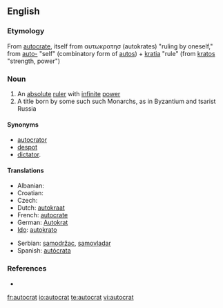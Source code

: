 ==English==

===Etymology===
From {{F.}} [[autocrate]], itself from {{Gk.}} αυτωκρατησ (autokrates) "ruling by oneself," from [[auto-]] "self" (combinatory form of [[autos]]) + [[kratia]] "rule" (from [[kratos]] "strength, power")

===Noun===
{{en-noun}}

# An [[absolute]] [[ruler]] with [[infinite]] [[power]]
# A title born by some such such Monarchs, as in Byzantium and tsarist Russia

====Synonyms====
* [[autocrator]]
* [[despot]]
* [[dictator]].

====Translations====
{{trans-top|ruler with absolute power}}
* Albanian: {{t+|sq|autokrat|m|xs=Albanian}}
* Croatian: {{t-|hr|autokrat|m}}
* Czech: {{t-|cs|samovládce|m}}
* Dutch: [[autokraat]] {{m}}
* French: [[autocrate]] {{m}}
* German: [[Autokrat]] {{m}} 
* [[Ido]]: [[autokrato]]
{{trans-mid}}
* Serbian: [[samodržac]], [[samovladar]]
* Spanish: [[autócrata]] {{m}}
{{trans-bottom}}

===References===
*{{R:Online Etymology Dictionary}}

[[fr:autocrat]]
[[io:autocrat]]
[[te:autocrat]]
[[vi:autocrat]]